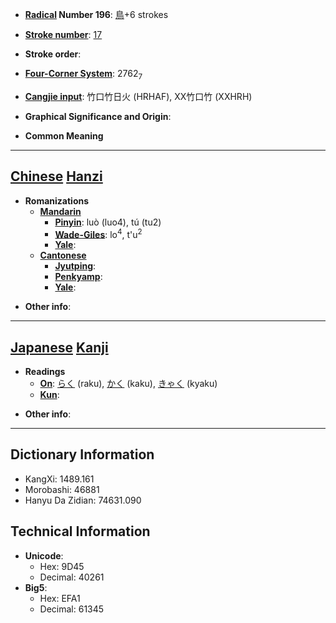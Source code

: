 * '''[[Wiktionary:Chinese radical index| Radical]] Number 196''': [[Wiktionary:Chinese radical index 鳥|鳥]]+6 strokes

* '''[[Wiktionary:Chinese total strokes index|Stroke number]]''': [[Wiktionary:Chinese total strokes index 17|17]]

* '''Stroke order''': 

* '''[[Wiktionary:Chinese four corner index|Four-Corner System]]''': 2762<sub>7</sub>

* '''[[Wiktionary:Chinese Cangjie index|Cangjie input]]''': 竹口竹日火 (HRHAF), XX竹口竹 (XXHRH)

* '''Graphical Significance and Origin''': 

* '''Common Meaning'''

----

== [[Chinese]] [[Hanzi]] ==

* '''Romanizations'''
** '''[[Mandarin]]'''
*** '''[[Pinyin]]''': luò (luo4), tú (tu2)
*** '''[[Wade-Giles]]''': lo<sup>4</sup>, t'u<sup>2</sup>
*** '''[[Yale]]''': 
** '''[[Cantonese]]'''
*** '''[[Jyutping]]''':
*** '''[[Penkyamp]]''': 
*** '''[[Yale]]''': 

* '''Other info''': 

----

== [[Japanese]] [[Kanji]] ==

* '''Readings'''
** '''[[On]]''': [[らく]] (raku), [[かく]] (kaku), [[きゃく]] (kyaku)
** '''[[Kun]]''': 

* '''Other info''':  

----

== Dictionary Information ==

* KangXi: 1489.161
* Morobashi: 46881
* Hanyu Da Zidian: 74631.090

== Technical Information ==

* '''Unicode''':
** Hex: 9D45
** Decimal: 40261
* '''Big5''':
** Hex: EFA1
** Decimal: 61345